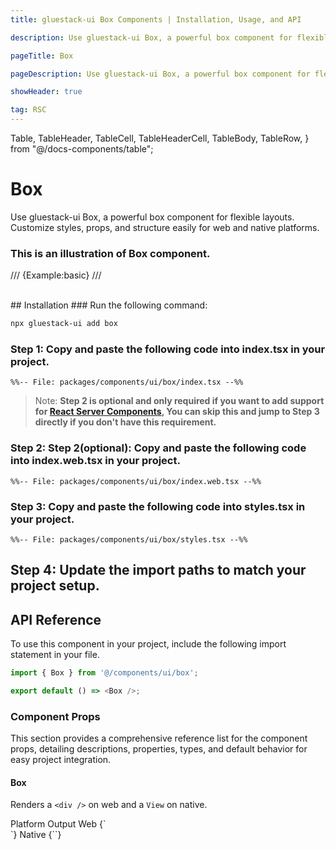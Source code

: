 ```yaml
---
title: gluestack-ui Box Components | Installation, Usage, and API

description: Use gluestack-ui Box, a powerful box component for flexible layouts. Customize styles, props, and structure easily for web and native platforms.

pageTitle: Box

pageDescription: Use gluestack-ui Box, a powerful box component for flexible layouts. Customize styles, props, and structure easily for web and native platforms.

showHeader: true

tag: RSC
---
```


  Table,
  TableHeader,
  TableCell,
  TableHeaderCell,
  TableBody,
  TableRow,
} from "@/docs-components/table";

# Box
Use gluestack-ui Box, a powerful box component for flexible layouts. Customize styles, props, and structure easily for web and native platforms.

### This is an illustration of Box component.
/// {Example:basic} ///

<br />
## Installation

<Tabs>
<TabItem label="CLI">
### Run the following command:

```bash
npx gluestack-ui add box
```
</TabItem>
<TabItem label="Manual">

### Step 1: Copy and paste the following code into index.tsx in your project.


```tsx
%%-- File: packages/components/ui/box/index.tsx --%%
```

> Note: **Step 2 is optional and only required if you want to add support for [React Server Components](https://vercel.com/blog/understanding-react-server-components), You can skip this and jump to Step 3 directly if you don't have this requirement.**

### Step 2: Step 2(optional): Copy and paste the following code into index.web.tsx in your project.


```tsx
%%-- File: packages/components/ui/box/index.web.tsx --%%
```

### Step 3: Copy and paste the following code into styles.tsx in your project.

```tsx
%%-- File: packages/components/ui/box/styles.tsx --%%
```

## Step 4: Update the import paths to match your project setup.

</TabItem>
</Tabs>

## API Reference

To use this component in your project, include the following import statement in your file.

```ts
import { Box } from '@/components/ui/box';
```

```ts
export default () => <Box />;
```

### Component Props

This section provides a comprehensive reference list for the component props, detailing descriptions, properties, types, and default behavior for easy project integration.

#### Box

Renders a `<div />` on web and a `View` on native.

<Table>
  <TableHeader>
    <TableRow>
      <TableHeaderCell>Platform</TableHeaderCell>
      <TableHeaderCell>Output</TableHeaderCell>
    </TableRow>
  </TableHeader>
  <TableBody>
    <TableRow>
      <TableCell>
        <InlineCode>Web</InlineCode>
      </TableCell>
      <TableCell>{`<div />`}</TableCell>
    </TableRow>
    <TableRow>
      <TableCell>
        <InlineCode>Native</InlineCode>
      </TableCell>
      <TableCell>{`<View />`}</TableCell>
    </TableRow>
  </TableBody>
</Table>
